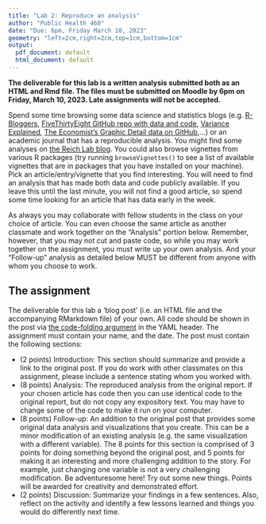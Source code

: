 ```yaml
---
title: "Lab 2: Reproduce an analysis"
author: "Public Health 460"
date: "Due: 6pm, Friday March 10, 2023"
geometry: "left=2cm,right=2cm,top=1cm,bottom=1cm"
output:
  pdf_document: default
  html_document: default
---
```


__The deliverable for this lab is a written analysis submitted both as an HTML and Rmd file. The files must be submitted on Moodle by 6pm on Friday, March 10, 2023. Late assignments will not be accepted.__


Spend some time browsing some data science and statistics blogs (e.g. [R-Bloggers](https://www.r-bloggers.com/), [FiveThirtyEight GitHub repo with data and code](https://github.com/fivethirtyeight/data), [Variance Explained](http://varianceexplained.org/), [The Economist's Graphic Detail data on GitHub](https://github.com/TheEconomist/graphic-detail-data),...) or an academic journal that has a reproducible analysis. You might find some analyses on [the Reich Lab blog](https://reichlab.io/blog/).
You could also browse vignettes from various R packages (try running `browseVignettes()` to see a list of available vignettes that are in packages that you have installed on your machine).
Pick an article/entry/vignette that you find interesting. You will need to find an analysis that has made both data and code publicly available. If you leave this until the last minute, you will not find a good article, so spend some time looking for an article that has data early in the week.

As always you may collaborate with fellow students in the class on your choice of article. You can even choose the same article as another classmate and work together on the "Analysis" portion below. Remember, however, that you may not cut and paste code, so while you may work together on the assignment, you must write up your own analysis. And your "Follow-up" analysis as detailed below MUST be different from anyone with whom you choose to work.

## The assignment
The deliverable for this lab a 'blog post' (i.e. an HTML file and the accompanying RMarkdown file) of your own. All code should be shown in the post via [the code-folding argument](https://bookdown.org/yihui/rmarkdown/html-document.html#code-folding) in the YAML header. The assignment must contain your name, and the date. The post must contain the following sections:


  - (2 points) Introduction: This section should summarize and provide a link to the original post. If you do work with other classmates on this assignment, please include a sentence stating whom you worked with.
  - (8 points) Analysis: The reproduced analysis from the original report. If your chosen article has code then you can use identical code to the original report, but do not copy any expository text. You may have to change some of the code to make it run on your computer. 
  - (8 points) Follow-up: An addition to the original post that provides some original data analysis and visualizations that you create. This can be a minor modification of an existing analysis (e.g. the same visualization with a different variable). The 8 points for this section is comprised of 3 points for doing something beyond the original post, and 5 points for making it an interesting and more challenging addition to the story. For example, just changing one variable is not a very challenging modification. Be adventuresome here! Try out some new things. Points will be awarded for creativity and demonstrated effort.
  - (2 points) Discussion: Summarize your findings in a few sentences. Also, reflect on the activity and identify a few lessons learned and things you would do differently next time.


